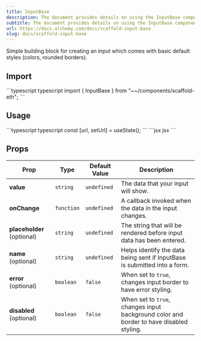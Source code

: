 ```yaml
---
title: InputBase
description: The document provides details on using the InputBase component from \
subtitle: The document provides details on using the InputBase component from \~~/components/scaffold-eth,\ including its import, usage, and available props for customization, such as value , onChange , and optional styling features.
url: https://docs.alchemy.com/docs/scaffold-input-base
slug: docs/scaffold-input-base
---
```


Simple building block for creating an input which comes with basic default styles (colors, rounded borders).

## Import

<CodeGroup>
  ```typescript typescript
  import { InputBase } from "~~/components/scaffold-eth";
  ```
</CodeGroup>

## Usage

<CodeGroup>
  ```typescript typescript
  const [url, setUrl] = useState<string>();
  ```
</CodeGroup>

<CodeGroup>
  ```jsx jsx
  <InputBase name="url" placeholder="url" value={url} onChange={setUrl} />
  ```
</CodeGroup>

## Props

| Prop                       | Type       | Default Value | Description                                                                             |
| -------------------------- | ---------- | ------------- | --------------------------------------------------------------------------------------- |
| **value**                  | `string`   | `undefined`   | The data that your input will show.                                                     |
| **onChange**               | `function` | `undefined`   | A callback invoked when the data in the input changes.                                  |
| **placeholder** (optional) | `string`   | `undefined`   | The string that will be rendered before input data has been entered.                    |
| **name** (optional)        | `string`   | `undefined`   | Helps identify the data being sent if InputBase is submitted into a form.               |
| **error** (optional)       | `boolean`  | `false`       | When set to `true`, changes input border to have error styling.                         |
| **disabled** (optional)    | `boolean`  | `false`       | When set to `true`, changes input background color and border to have disabled styling. |
